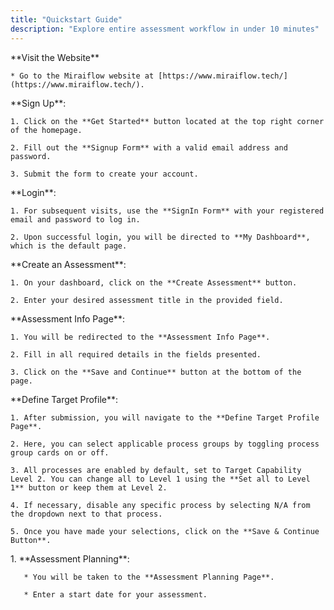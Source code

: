 ```yaml
---
title: "Quickstart Guide"
description: "Explore entire assessment workflow in under 10 minutes"
---
```


<Steps>
  <Step title="Step 1">
    **Visit the Website**

    * Go to the Miraiflow website at [https://www.miraiflow.tech/](https://www.miraiflow.tech/).
  </Step>

  <Step title="Step 2">
    **Sign Up**:

    1. Click on the **Get Started** button located at the top right corner of the homepage.

    2. Fill out the **Signup Form** with a valid email address and password.

    3. Submit the form to create your account.
  </Step>

  <Step title="Step 3">
    **Login**:

    1. For subsequent visits, use the **SignIn Form** with your registered email and password to log in.

    2. Upon successful login, you will be directed to **My Dashboard**, which is the default page.
  </Step>

  <Step title="Step 4">
    **Create an Assessment**:

    1. On your dashboard, click on the **Create Assessment** button.

    2. Enter your desired assessment title in the provided field.
  </Step>

  <Step title="Step 5">
    **Assessment Info Page**:

    1. You will be redirected to the **Assessment Info Page**.

    2. Fill in all required details in the fields presented.

    3. Click on the **Save and Continue** button at the bottom of the page.
  </Step>

  <Step title="Step 6">
    **Define Target Profile**:

    1. After submission, you will navigate to the **Define Target Profile Page**.

    2. Here, you can select applicable process groups by toggling process group cards on or off.

    3. All processes are enabled by default, set to Target Capability Level 2. You can change all to Level 1 using the **Set all to Level 1** button or keep them at Level 2.

    4. If necessary, disable any specific process by selecting N/A from the dropdown next to that process.

    5. Once you have made your selections, click on the **Save & Continue Button**.
  </Step>

  <Step title="Step 7">
    1. **Assessment Planning**:

       * You will be taken to the **Assessment Planning Page**.

       * Enter a start date for your assessment.
  </Step>
</Steps>